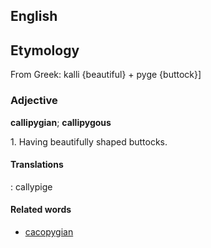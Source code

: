 ==English==

==Etymology== 
From Greek: kalli {beautiful} + pyge {buttock}]

===Adjective===

'''callipygian'''; '''callipygous'''

1. Having beautifully shaped buttocks.

====Translations====
{{fr}}: callypige

====Related words==== 

*[[cacopygian]]